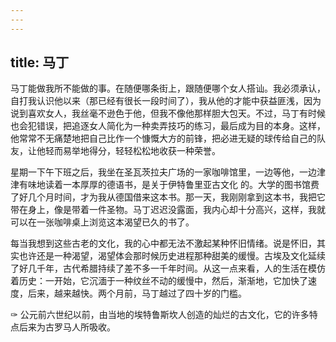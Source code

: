 ```yaml
---
---
---
```

title: 马丁
---



马丁能做我所不能做的事。在随便哪条街上，跟随便哪个女人搭讪。我必须承认，自打我认识他以来（那已经有很长一段时间了），我从他的才能中获益匪浅，因为说到喜欢女人，我丝毫不逊色于他，但我不像他那样胆大包天。不过，马丁有时候也会犯错误，把追逐女人简化为一种卖弄技巧的练习，最后成为目的本身。这样，他常常不无痛楚地把自己比作一个慷慨大方的前锋，把必进无疑的球传给自己的队友，让他轻而易举地得分，轻轻松松地收获一种荣誉。

星期一下午下班之后，我坐在圣瓦茨拉夫广场的一家咖啡馆里，一边等他，一边津津有味地读着一本厚厚的德语书，是关于伊特鲁里亚古文化 的。大学的图书馆费了好几个月时间，才为我从德国借来这本书。那一天，我刚刚拿到这本书，我把它带在身上，像是带着一件圣物。马丁迟迟没露面，我内心却十分高兴，这样，我就可以在一张咖啡桌上浏览这本渴望已久的书了。

每当我想到这些古老的文化，我的心中都无法不激起某种怀旧情绪。说是怀旧，其实也许还是一种渴望，渴望体会那时候历史进程那种甜美的缓慢。古埃及文化延续了好几千年，古代希腊持续了差不多一千年时间。从这一点来看，人的生活在模仿着历史：一开始，它沉湎于一种纹丝不动的缓慢中，然后，渐渐地，它加快了速度，后来，越来越快。两个月前，马丁越过了四十岁的门槛。

✑ 公元前六世纪以前，由当地的埃特鲁斯坎人创造的灿烂的古文化，它的许多特点后来为古罗马人所吸收。